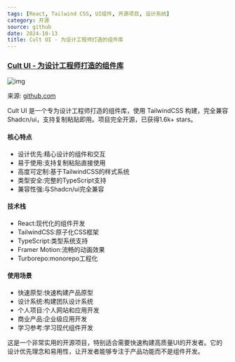```yaml
---
tags: [React, Tailwind CSS, UI组件, 开源项目, 设计系统]
category: 开源
source: github
date: 2024-10-13
title: Cult UI - 为设计工程师打造的组件库
---
```


### [Cult UI - 为设计工程师打造的组件库](https://github.com/nolly-studio/cult-ui)

![img](https://img.mengpeng.tech/i/2024/12/06/67528981dfdee.webp)

来源: [github.com](https://github.com/nolly-studio/cult-ui)

Cult UI 是一个专为设计工程师打造的组件库，使用 TailwindCSS 构建，完全兼容 Shadcn/ui，支持复制粘贴即用。项目完全开源，已获得1.6k+ stars。

#### 核心特点
- 设计优先:精心设计的组件和交互
- 易于使用:支持复制粘贴直接使用
- 高度可定制:基于TailwindCSS的样式系统
- 类型安全:完整的TypeScript支持
- 兼容性强:与Shadcn/ui完全兼容

#### 技术栈
- React:现代化的组件开发
- TailwindCSS:原子化CSS框架
- TypeScript:类型系统支持
- Framer Motion:流畅的动画效果
- Turborepo:monorepo工程化

#### 使用场景
- 快速原型:快速构建产品原型
- 设计系统:构建团队设计系统
- 个人项目:个人网站和应用开发
- 商业产品:企业级应用开发
- 学习参考:学习现代组件开发

这是一个非常实用的开源项目，特别适合需要快速构建高质量UI的开发者。它的设计优先理念和易用性，让开发者能够专注于产品功能而不是组件开发。 